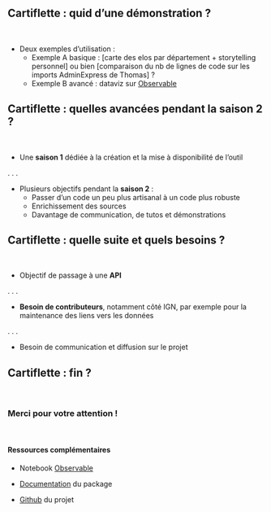 ## Cartiflette : quid d'une démonstration ?

<!--
Tout ça c'est bien gentil, mais vous n'allez pas me croire sur parole !
Avant de chercher à vous recruter sur le projet, regardez à quoi ça ressemble.
-->

<br>

- Deux exemples d'utilisation :
    + Exemple A basique : [carte des elos par département + storytelling personnel] ou bien [comparaison du nb de lignes de code sur les imports AdminExpress de Thomas] ?
    + Exemple B avancé : dataviz sur [Observable](https://observablehq.com/@linogaliana/cartiflette-demo)

## Cartiflette : quelles avancées pendant la saison 2 ?

<br>

- Une **saison 1** dédiée à la création et la mise à disponibilité de l'outil

. . .

- Plusieurs objectifs pendant la **saison 2** :
    + Passer d'un code un peu plus artisanal à un code plus robuste
    + Enrichissement des sources
    + Davantage de communication, de tutos et démonstrations

## Cartiflette : quelle suite et quels besoins ?

<br>

- Objectif de passage à une **API**

. . .

- **Besoin de contributeurs**, notamment côté IGN, par exemple pour la maintenance des liens vers les données

. . .

- Besoin de communication et diffusion sur le projet

## Cartiflette : fin ?

<br>

### Merci pour votre attention !

<br>

#### Ressources complémentaires

- Notebook [Observable](https://observablehq.com/@linogaliana/cartiflette-demo)

- [Documentation](https://linogaliana.github.io/cartiflette-website/) du package

- [Github](https://github.com/InseeFrLab/cartiflette/) du projet
